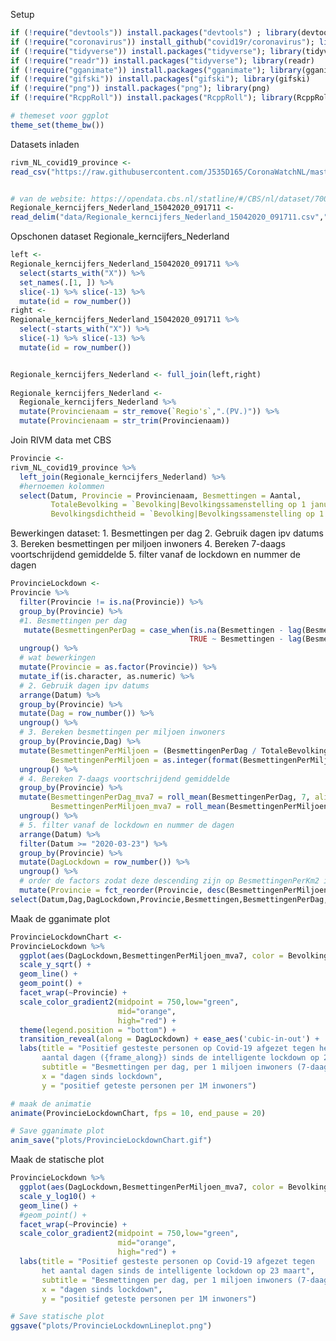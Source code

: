 
Setup
```r
if (!require("devtools")) install.packages("devtools") ; library(devtools)
if (!require("coronavirus")) install_github("covid19r/coronavirus"); library(coronavirus)
if (!require("tidyverse")) install.packages("tidyverse"); library(tidyverse)
if (!require("readr")) install.packages("tidyverse"); library(readr)
if (!require("gganimate")) install.packages("gganimate"); library(gganimate)
if (!require("gifski")) install.packages("gifski"); library(gifski)
if (!require("png")) install.packages("png"); library(png) 
if (!require("RcppRoll")) install.packages("RcppRoll"); library(RcppRoll) 

# themeset voor ggplot
theme_set(theme_bw())
```

Datasets inladen
```r
rivm_NL_covid19_province <-
read_csv("https://raw.githubusercontent.com/J535D165/CoronaWatchNL/master/data/rivm_NL_covid19_province.csv")


# van de website: https://opendata.cbs.nl/statline/#/CBS/nl/dataset/70072ned/table?ts=1586933022433
Regionale_kerncijfers_Nederland_15042020_091711 <- 
read_delim("data/Regionale_kerncijfers_Nederland_15042020_091711.csv",";", escape_double = FALSE, trim_ws = TRUE, skip = 3)
```

Opschonen dataset Regionale_kerncijfers_Nederland
```r
left <-
Regionale_kerncijfers_Nederland_15042020_091711 %>% 
  select(starts_with("X")) %>% 
  set_names(.[1, ]) %>%
  slice(-1) %>% slice(-13) %>% 
  mutate(id = row_number())
right <-
Regionale_kerncijfers_Nederland_15042020_091711 %>% 
  select(-starts_with("X")) %>% 
  slice(-1) %>% slice(-13) %>% 
  mutate(id = row_number())


Regionale_kerncijfers_Nederland <- full_join(left,right) 
  
Regionale_kerncijfers_Nederland <-
  Regionale_kerncijfers_Nederland %>% 
  mutate(Provincienaam = str_remove(`Regio's`,".(PV.)")) %>% 
  mutate(Provincienaam = str_trim(Provincienaam))

```

Join RIVM data met CBS 
```r

Provincie <-
rivm_NL_covid19_province %>%
  left_join(Regionale_kerncijfers_Nederland) %>% 
  #hernoemen kolommen
  select(Datum, Provincie = Provincienaam, Besmettingen = Aantal, 
         TotaleBevolking = `Bevolking|Bevolkingssamenstelling op 1 januari|Totale bevolking`,
         Bevolkingsdichtheid = `Bevolking|Bevolkingssamenstelling op 1 januari|Bevolkingsdichtheid`) 
```

Bewerkingen dataset:
1. Besmettingen per dag
2. Gebruik dagen ipv datums
3. Bereken besmettingen per miljoen inwoners
4. Bereken 7-daags voortschrijdend gemiddelde
5. filter vanaf de lockdown en nummer de dagen
```r

ProvincieLockdown <-
Provincie %>% 
  filter(Provincie != is.na(Provincie)) %>% 
  group_by(Provincie) %>% 
  #1. Besmettingen per dag
   mutate(BesmettingenPerDag = case_when(is.na(Besmettingen - lag(Besmettingen)) ~ Besmettingen,
                                        TRUE ~ Besmettingen - lag(Besmettingen))) %>% 
  ungroup() %>% 
  # wat bewerkingen
  mutate(Provincie = as.factor(Provincie)) %>% 
  mutate_if(is.character, as.numeric) %>% 
  # 2. Gebruik dagen ipv datums
  arrange(Datum) %>% 
  group_by(Provincie) %>% 
  mutate(Dag = row_number()) %>% 
  ungroup() %>% 
  # 3. Bereken besmettingen per miljoen inwoners
  group_by(Provincie,Dag) %>% 
  mutate(BesmettingenPerMiljoen = (BesmettingenPerDag / TotaleBevolking) *1000000,
         BesmettingenPerMiljoen = as.integer(format(BesmettingenPerMiljoen, scientific = FALSE))) %>% 
  ungroup() %>% 
  # 4. Bereken 7-daags voortschrijdend gemiddelde
  group_by(Provincie) %>% 
  mutate(BesmettingenPerDag_mva7 = roll_mean(BesmettingenPerDag, 7, align="right", fill=0),
         BesmettingenPerMiljoen_mva7 = roll_mean(BesmettingenPerMiljoen, 7, align="right", fill=0)) %>% 
  ungroup() %>% 
  # 5. filter vanaf de lockdown en nummer de dagen
  arrange(Datum) %>% 
  filter(Datum >= "2020-03-23") %>% 
  group_by(Provincie) %>% 
  mutate(DagLockdown = row_number()) %>% 
  ungroup() %>% 
  # order de factors zodat deze descending zijn op BesmettingenPerKm2 in de plot
  mutate(Provincie = fct_reorder(Provincie, desc(BesmettingenPerMiljoen))) %>% 
select(Datum,Dag,DagLockdown,Provincie,Besmettingen,BesmettingenPerDag,BesmettingenPerDag_mva7,BesmettingenPerMiljoen,BesmettingenPerMiljoen_mva7,Bevolkingsdichtheid,TotaleBevolking)

```

Maak de gganimate plot
```r
ProvincieLockdownChart <-
ProvincieLockdown %>% 
  ggplot(aes(DagLockdown,BesmettingenPerMiljoen_mva7, color = Bevolkingsdichtheid, group = 1)) +  
  scale_y_sqrt() +
  geom_line() + 
  geom_point() +
  facet_wrap(~Provincie) +
  scale_color_gradient2(midpoint = 750,low="green", 
                        mid="orange",
                        high="red") +
  theme(legend.position = "bottom") +
  transition_reveal(along = DagLockdown) + ease_aes('cubic-in-out') +
  labs(title = "Positief gesteste personen op Covid-19 afgezet tegen het 
       aantal dagen ({frame_along}) sinds de intelligente lockdown op 23 maart",
       subtitle = "Besmettingen per dag, per 1 miljoen inwoners (7-daags moving average)", 
       x = "dagen sinds lockdown",
       y = "positief geteste personen per 1M inwoners")

# maak de animatie
animate(ProvincieLockdownChart, fps = 10, end_pause = 20)

# Save gganimate plot
anim_save("plots/ProvincieLockdownChart.gif")
```

Maak de statische plot
```r
ProvincieLockdown %>% 
  ggplot(aes(DagLockdown,BesmettingenPerMiljoen_mva7, color = Bevolkingsdichtheid, group = 1)) +  
  scale_y_log10() +
  geom_line() + 
  #geom_point() +
  facet_wrap(~Provincie) +
  scale_color_gradient2(midpoint = 750,low="green", 
                        mid="orange",
                        high="red") +
  labs(title = "Positief gesteste personen op Covid-19 afgezet tegen
       het aantal dagen sinds de intelligente lockdown op 23 maart",
       subtitle = "Besmettingen per dag, per 1 miljoen inwoners (7-daags moving average)", 
       x = "dagen sinds lockdown",
       y = "positief geteste personen per 1M inwoners") 

# Save statische plot
ggsave("plots/ProvincieLockdownLineplot.png")
```

